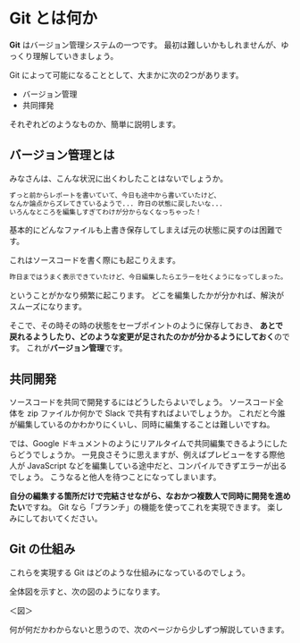 
# Git とは何か
**Git** はバージョン管理システムの一つです。
最初は難しいかもしれませんが、ゆっくり理解していきましょう。

Git によって可能になることとして、大まかに次の2つがあります。
-   バージョン管理
-   共同揮発

それぞれどのようなものか、簡単に説明します。

## バージョン管理とは
みなさんは、こんな状況に出くわしたことはないでしょうか。
```txt
ずっと前からレポートを書いていて、今日も途中から書いていたけど、
なんか論点からズレてきているようで... 昨日の状態に戻したいな...
いろんなところを編集しすぎてわけが分からなくなっちゃった！
```
基本的にどんなファイルも上書き保存してしまえば元の状態に戻すのは困難です。

これはソースコードを書く際にも起こりえます。
```txt
昨日まではうまく表示できていたけど、今日編集したらエラーを吐くようになってしまった。
```
ということがかなり頻繁に起こります。
どこを編集したかが分かれば、解決がスムーズになります。

そこで、その時その時の状態をセーブポイントのように保存しておき、
**あとで戻れるようしたり、どのような変更が足されたのかが分かるようにしておく**のです。
これが**バージョン管理**です。

## 共同開発
ソースコードを共同で開発するにはどうしたらよいでしょう。
ソースコード全体を zip ファイルか何かで Slack で共有すればよいでしょうか。
これだと今誰が編集しているのかわかりにくいし、同時に編集することは難しいですね。

では、Google ドキュメントのようにリアルタイムで共同編集できるようにしたらどうでしょうか。
一見良さそうに思えますが、例えばプレビューをする際他人が JavaScript などを編集している途中だと、コンパイルできずエラーが出るでしょう。
こうなると他人を待つことになってしまいます。

**自分の編集する箇所だけで完結させながら、なおかつ複数人で同時に開発を進めたい**ですね。
Git なら「ブランチ」の機能を使ってこれを実現できます。
楽しみにしておいてください。

## Git の仕組み
これらを実現する Git はどのような仕組みになっているのでしょう。

全体図を示すと、次の図のようになります。

＜図＞

何が何だかわからないと思うので、次のページから少しずつ解説していきます。